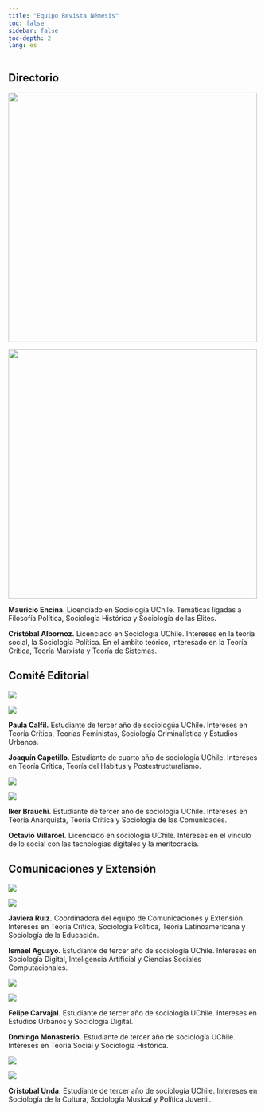 ```yaml
---
title: "Equipo Revista Némesis"
toc: false
sidebar: false
toc-depth: 2
lang: es
---
```


## Directorio

::: {layout-ncol="2" layout-valign="center"}
![](images/mauri.png-01.png){width="500"}

![](images/charly.png-01.png){width="500"}

**Mauricio Encina**. Licenciado en Sociología UChile. Temáticas ligadas a Filosofía Política, Sociología Histórica y Sociología de las Élites.

**Cristóbal Albornoz.** Licenciado en Sociología UChile. Intereses en la teoría social, la Sociología Política. En el ámbito teórico, interesado en la Teoría Crítica, Teoría Marxista y Teoría de Sistemas.
:::

## Comité Editorial

::: {layout-ncol="2" layout-halign="center"}
![](images/paula.png-01.png)

![](images/cape.png-01.png)

**Paula Calfil.** Estudiante de tercer año de sociologúa UChile. Intereses en Teoría Crítica, Teorías Feministas, Sociología Criminalística y Estudios Urbanos.

**Joaquín Capetillo**. Estudiante de cuarto año de sociología UChile. Intereses en Teoría Crítica, Teoría del Habitus y Postestructuralismo.

![](images/iker.png-01.png)

![](images/ovi.png-01.png)

**Iker Brauchi.** Estudiante de tercer año de sociología UChile. Intereses en Teoría Anarquista, Teoría Crítica y Sociología de las Comunidades.

**Octavio Villaroel.** Licenciado en sociología UChile. Intereses en el vínculo de lo social con las tecnologías digitales y la meritocracia.
:::

## Comunicaciones y Extensión

::: {layout-ncol="2"}
![](images/javi.png-01.png)

![](images/isma.png.png)

**Javiera Ruiz.** Coordinadora del equipo de Comunicaciones y Extensión. Intereses en Teoría Crítica, Sociología Política, Teoría Latinoamericana y Sociología de la Educación.

**Ismael Aguayo.** Estudiante de tercer año de sociología UChile. Intereses en Sociología Digital, Inteligencia Artificial y Ciencias Sociales Computacionales.

![](images/cris.png-02.png)

![](images/chuma.png-01.png)

**Felipe Carvajal.** Estudiante de tercer año de sociología UChile. Intereses en Estudios Urbanos y Sociología Digital.

**Domingo Monasterio.** Estudiante de tercer año de sociología UChile. Intereses en Teoría Social y Sociología Histórica.
:::

::: {layout-ncol="2"}
![](images/cris.png-01.png)

![](images/b.png)

**Cristobal Unda.** Estudiante de tercer año de sociología UChile. Intereses en Sociología de la Cultura, Sociología Musical y Política Juvenil.
:::
